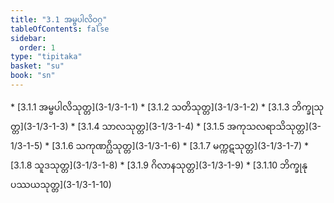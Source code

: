 ```yaml
---
title: "3.1 အမ္ဗပါလိဝဂ္ဂ"
tableOfContents: false
sidebar:
  order: 1
type: "tipitaka"
basket: "su"
book: "sn"
---
```



<DynamicBreadcrumb />



<TableOfContents book="sn" section="3.1">
* [3.1.1 အမ္ဗပါလိသုတ္တ](3-1/3-1-1)
* [3.1.2 သတိသုတ္တ](3-1/3-1-2)
* [3.1.3 ဘိက္ခုသုတ္တ](3-1/3-1-3)
* [3.1.4 သာလသုတ္တ](3-1/3-1-4)
* [3.1.5 အကုသလရာသိသုတ္တ](3-1/3-1-5)
* [3.1.6 သကုဏဂ္ဃိသုတ္တ](3-1/3-1-6)
* [3.1.7 မက္ကဋသုတ္တ](3-1/3-1-7)
* [3.1.8 သူဒသုတ္တ](3-1/3-1-8)
* [3.1.9 ဂိလာနသုတ္တ](3-1/3-1-9)
* [3.1.10 ဘိက္ခုနုပဿယသုတ္တ](3-1/3-1-10)
</TableOfContents>